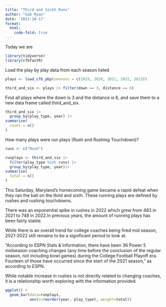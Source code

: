 ```yaml
---
title: "Third and Sixth Runs"
author: "Gab Ryan"
date: '2023-10-17'
format: 
  html:
    code-fold: true
---
```

Today we are 

```r
library(tidyverse)
library(cfbfastR)
```

Load the play by play data from each season listed 
```r
plays <- load_cfb_pbp(seasons = c(2019, 2020, 2021, 2022, 2023))
```

```r
third_and_six <- plays |> filter(down == 3, distance == 6)
```

Find all plays where the down is 3 and the distance is 6, and save them to a new data frame called third_and_six.

```r
third_and_six |>
  group_by(play_type, year) |>
summarise(
  count = n()
)
```

How many plays were run plays (Rush and Rushing Touchdown)?

```r
runs <- c("Rush")

runplays <- third_and_six |>
  filter(play_type %in% runs) |> 
  group_by(play_type, year)|>
summarise(
  total = n()
)
```

This Saturday, Maryland's homecoming game became a rapid defeat when they ran the ball on the third and sixth. These running plays are defined by rushes and rushing touchdowns.

There was an exponential spike in rushes in 2022 which grew from 483 in 2021 to 748 in 2022.In previous years, the amount of running plays has been fairly stable. 

While there is an overall trend for college coaches being fired mid season, 2021-2022 still remains to be a significant period to look at. 

"According to ESPN Stats & Information, there have been 36 Power 5 midseason coaching changes (any time before the conclusion of the regular season, not including bowl games) during the College Football Playoff era. Fourteen of those have occurred since the start of the 2021 season," as according to ESPN. 

While notable increase in rushes is not directly related to changing coaches, it is a relationship worth exploring with the information provided. 

```r
ggplot() + 
  geom_bar(data=runplays, 
           aes(x=reorder(year, play_type), weight=total))
```

